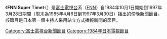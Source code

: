 {{電視節目信息框
| 顏色       = 
| 名稱       = FNN Super Time<br />{{lang|ja|FNNスーパータイム}}
| 原名       = 
| 圖片       = 
| 圖說       = 
| 類型       = 新聞
| 原創       = 
| 發展       = 
| 導演       = 
| 主持       = 【平日】<br />[[逸見政孝|逸見政孝]]<br />[[幸田シャーミン|幸田シャーミン]]<br />[[野間脩平|野間脩平]]<br />[[安藤優子|安藤優子]]<br />[[上田昭夫|上田昭夫]]<br />[[黒岩祐治|黒岩祐治]]<br />[[露木茂|露木茂]]<br />[[松山香織|松山香織]]<br />【周末】<br />[[陣内誠|陣内誠]]<br />[[城崎祐子|城崎祐子]]<br />[[山中秀樹|山中秀樹]]等
| 演出       = 
| 配音       = 
| 旁白       = 
| 主題曲     = 
| 片頭曲     = 
| 片尾曲     = 
| 作曲       = 
| 國家       = {{JPN}}
| 地區       = 
| 語言       = 
| 季數       = 
| 系列數     = 
| 集數       = 
| 每集列表   = 
| 執行製片   = 
| 製片人     = [[富士電視台|富士電視台]]
| 監製   = 
| 副製片人   = 
| 共同製片人 = 
| 編審       = 
| 剪輯       = 
| 外景       = 
| 機位       = 
| 每集長     = 
| 頻道       = 
| 電視網     = [[FNN|FNN]]
| 電視臺     = 
| 視頻制式   = 
| 音頻制式   =
| 首播國家   = 
| 首播地區   = 
| 開始       = 
| 結束       = 
| 晚於       = 
| 早於       = 
| 相關劇集   = 
| 中國大陸名稱 = 
| 臺灣名稱     = 
| 港澳名稱     = 
| 馬新名稱     = 
| 官方網站   = 
| imdb_id    = 
| tv_com_id  = 
}}

《'''FNN Super Time'''》（{{lang|ja|FNNスーパータイム}}）是[[富士電視台|富士電視台]]系（[[FNN|FNN]]）自1984年10月1日開始到1997年3月28日期間（周末為1985年4月6日到1997年3月30日）播出的傍晚[[新聞節目|新聞節目]]。該節目是日本第一個主持人采用站立方式播報新聞的節目。

{{日本電視小作品}}

[[Category:富士電視台新聞節目|Category:富士電視台新聞節目]]
[[Category:1984年日本電視節目|Category:1984年日本電視節目]]